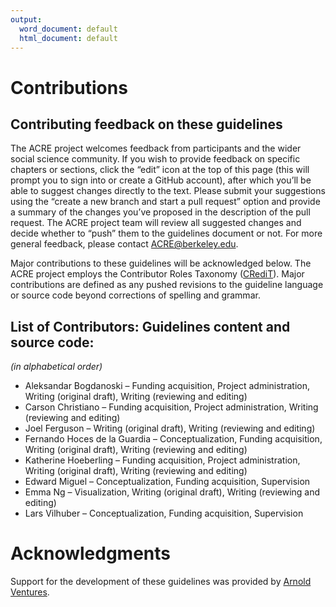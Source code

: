 ```yaml
---
output:
  word_document: default
  html_document: default
---
```


# Contributions  

## Contributing feedback on these guidelines 
The ACRE project welcomes feedback from participants and the wider social science community. If you wish to provide feedback on specific chapters or sections, click the “edit” icon at the top of this page (this will prompt you to sign into or create a GitHub account), after which you’ll be able to suggest changes directly to the text. Please submit your suggestions using the "create a new branch and start a pull request" option and provide a summary of the changes you've proposed in the description of the pull request. The ACRE project team will review all suggested changes and decide whether to "push" them to the guidelines document or not. For more general feedback, please contact [ACRE@berkeley.edu](mailto:ACRE@berkeley.edu).

Major contributions to these guidelines will be acknowledged below. The ACRE project employs the Contributor Roles Taxonomy ([CRediT](https://casrai.org/credit/)). Major contributions are defined as any pushed revisions to the guideline language or source code beyond corrections of spelling and grammar.

## List of Contributors: Guidelines content and source code:
*(in alphabetical order)*

 - Aleksandar Bogdanoski – Funding acquisition, Project administration, Writing (original draft), Writing (reviewing and editing)  
 - Carson Christiano – Funding acquisition, Project administration, Writing (reviewing and editing)  
 - Joel Ferguson – Writing (original draft), Writing (reviewing and editing)  
 - Fernando Hoces de la Guardia – Conceptualization, Funding acquisition, Writing (original draft), Writing (reviewing and editing)  
 - Katherine Hoeberling – Funding acquisition, Project administration, Writing (original draft), Writing (reviewing and editing)  
 - Edward Miguel – Conceptualization, Funding acquisition, Supervision  
 - Emma Ng – Visualization, Writing (original draft), Writing (reviewing and editing)  
 - Lars Vilhuber – Conceptualization, Funding acquisition, Supervision  

# Acknowledgments  

Support for the development of these guidelines was provided by [Arnold Ventures](https://www.arnoldventures.org/).


